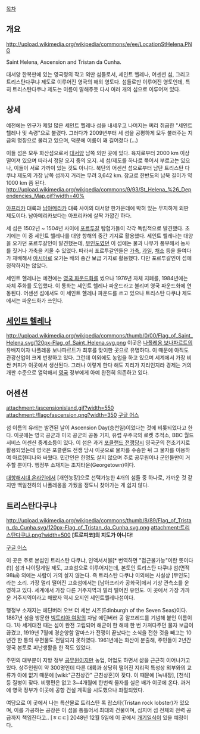 [[목차]]

== 개요 ==
http://upload.wikimedia.org/wikipedia/commons/e/ee/LocationStHelena.PNG

Saint Helena, Ascension and Tristan da Cunha.

대서양 한복판에 있는 영국령의 작고 외딴 섬들로서, 세인트 헬레나, 어센션 섬, 그리고 트리스탄다쿠냐 제도로 이루어진 영국의 해외 영토다. 섬들로만 이루어진 영토인데, 특히 트리스탄다쿠냐 제도는 이름이 말해주듯 다시 여러 개의 섬으로 이루어져 있다.

== 상세 ==

예전에는 인구가 제일 많은 세인트 헬레나 섬을 내세우고 나머지는 쩌리 취급한 "세인트헬레나 및 속령"으로 불렸다. 그러다가 2009년부터 세 섬을 공평하게 모두 불러주는 지금의 명칭으로 불리고 있으며, 덕분에 이름이 꽤 길어졌다 (...)

이들 섬은 모두 화산섬으로서 [[대서양]] 남쪽 외딴 곳에 있다. 육지로부터 2000 km 이상 떨어져 있으며 따라서 정말 오지 중의 오지. 세 섬/제도를 하나로 묶어서 부르고는 있으나, 이들이 서로 가까이 있는 것도 아니다. 북단의 어센션 섬으로부터 남단 트리스탄 다쿠냐 제도의 가장 남쪽 섬까지 거리는 무려 3,642 km. 참고로 한반도의 남북 길이가 약 1000 km 쯤 된다.
http://upload.wikimedia.org/wikipedia/commons/9/93/St_Helena_%26_Dependencies_Map.gif?width=40%

[[아프리카]] 대륙과 [[남아메리카]] 대륙 사이의 대서양 한가운데에 박혀 있는 무지하게 외딴 제도이다. 남아메리카보다는 아프리카에 살짝 가깝긴 하다.

세 섬은 1502년 ~ 1504년 사이에 [[포르투갈]] 탐험가들이 각각 독립적으로 발견했다. 초기에는 이 중 세인트 헬레나를 대양 항해의 중간 기지로 활용했다. 세인트 헬레나는 대양을 오가던 포르투갈인이 발견했는데, [[무인도]]였던 이 섬에는 물과 나무가 풍부해서 농사를 짓거나 가축을 키울 수 있었다. 따라서 포르투갈인들은 [[가축]], [[과일]], [[채소]] 등을 들여다가 재배해서 [[아시아]]로 오가는 배의 중간 보급 기지로 활용했다. 다만 포르투갈인이 섬에 정착하지는 않았다.

세인트 헬레나는 예전에는 [[영국 파운드]]화를 썼으나 1976년 자체 지폐를, 1984년에는 자체 주화를 도입했다. 이 통화는 세인트 헬레나 파운드라고 불리며 영국 파운드화에 연동된다. 어센션 섬에서도 이 세인트 헬레나 파운드를 쓰고 있으나 트리스탄 다쿠냐 제도에서는 파운드화가 쓰인다.

== [[세인트 헬레나]] ==
http://upload.wikimedia.org/wikipedia/commons/thumb/0/00/Flag_of_Saint_Helena.svg/120px-Flag_of_Saint_Helena.svg.png
이곳은 [[나폴레옹 보나파르트]]의 유배지이자 나폴레옹 보나파르트가 최후를 맞이한 곳으로 유명하다. 이 때문에 아직도 관광산업이 크게 번창하고 있다. 그런데 이외에도 농업을 하고 있으며 세계에서 가장 비싼 커피가 이곳에서 생산된다. 그러나 이렇게 한다 해도 지리가 지리인지라 경제는 거의 개판 수준으로 열악해서 [[영국]] 정부에게 아예 완전히 의존하고 있다.

== 어센션 ==
attachment:/ascensionisland.gif?width=550
attachment:/flagofascension.png?width=350
[http://goo.gl/maps/4NAUa 구글 어스]

섬 이름의 유래는 발견된 날이 Ascension Day(승천일)이었다는 것에 비롯되었다고 한다.
이곳에는 영국 공군과 미국 공군의 공동 기지, 유럽 우주국의 로켓 추적소, BBC 월드 서비스 어센션 중계소등이 있다.  이 섬은 과거 [[포클랜드 전쟁]]당시 영국군의 전초기지로 활용되었는데 영국은 포클랜드 전쟁 당시 이곳으로 물자를 수송한 뒤 그 물자를 이용하여 아르헨티나와 싸웠다. 민간인은 한명도 살지 않으며 주로 공무원이나 군인들만이 거주할 뿐이다. 행정부 소재지는 조지타운(Georgetown)이다.

[[대항해시대 온라인]]에서 [개인농장]으로 선택가능한 4개의 섬들 중 하나로, 가까운 것 같지만 백일천하의 나폴레옹을 가뒀을 정도니 찾아가는 게 쉽지 않다.

== 트리스탄다쿠냐 ==
http://upload.wikimedia.org/wikipedia/commons/thumb/8/89/Flag_of_Tristan_da_Cunha.svg/120px-Flag_of_Tristan_da_Cunha.svg.png
attachment:트리스탄다쿠냐.png?width=500
'''[트로피코]의 지도가 아니다!'''

[http://goo.gl/maps/1Y7yw 구글 어스]

이 곳은 주로 본섬인 트리스탄 다쿠냐, 인액서서블[* 번역하면 "접근불가능"이란 뜻이다(!)] 섬과 나이팅게일 제도, 고흐섬으로 이루어지는데, 본토인 트리스탄 다쿠냐 섬(면적 98㎢) 외에는 사람이 거의 살지 않는다. 즉 트리스탄 다쿠냐 이외에는 사실상 [무인도]라는 소리. 가장 멀리 떨어진 고흐섬에서는 [남아프리카 공화국]에서 기상 관측소를 운영하고 있다. 세계에서 가장 다른 거주지역과 멀리 떨어진 유인도. 이 곳에서 가장 가까운 거주지역이라고 해봤자 역시 오지인 세인트헬레나섬이다.

행정부 소재지는 에딘버러 오브 더 세븐 시즈(Edinburgh of the Seven Seas)이다. 1867년 섬을 방문한 [[빅토리아 여왕]]의 차남 에딘버러 공 알프레드를 기념해 붙인 이름이다. 1차 세계대전 때는 섬이 완전 고립되어 해군이 한 해에 한 번 가져다주던 물자 보급이 끊겼고, 1919년 7월에 경순양함 얄마스가 전쟁이 끝났다는 소식을 전한 것을 빼고는 10년간 한 통의 우편물도 전달되지 못하였다. 1961년에는 화산이 분출해, 주민들이 2년간 영국 본토로 피난생활을 한 적도 있었다. 

주민의 대부분이 지방 정부 [[공무원]]이지만 농업, 어업도 하면서 삶을 근근히 이어나가고 있다. 상주인원이 약 300명인데 다른 대륙과 상당히 떨어진 지리적 특성상 외부와의 교류가 아예 없기 때문에 [wiki:"근친상간" 근친상혼]이 잦다. 이 때문에 [녹내장], [천식] 등 질병이 잦다. 비행편은 없고 3~4개월에 한번씩 물자를 실은 배가 이곳에 온다. 과거에 영국 정부가 이곳에 공항 건설 계획을 시도했으나 좌절되었다.

여담으로 이 곳에서 나는 특산물로 트리스탄 록 랍스타(Tristan rock lobster)가 있으며, 이를 가공하는 공장은 이 섬을 통틀어서 최대의 건물이며, 심지어 섬 전체의 전력 공급까지 책임진다고.. [ㅎㄷㄷ] 2048년 12월 5일에 이 곳에서 [[개기일식]]이 있을 예정이다.
